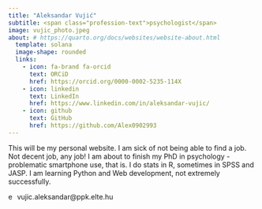 ---
title: "Aleksandar Vujić"
subtitle: <span class="profession-text">psychologist</span>
image: vujic_photo.jpeg
about: # https://quarto.org/docs/websites/website-about.html
  template: solana
  image-shape: rounded
  links:
    - icon: fa-brand fa-orcid
      text: ORCiD
      href: https://orcid.org/0000-0002-5235-114X
    - icon: linkedin
      text: LinkedIn
      href: https://www.linkedin.com/in/aleksandar-vujic/
    - icon: github
      text: GitHub
      href: https://github.com/Alex0902993
---


This will be my personal website. I am sick of not being able to find a job. Not decent job, any job!
I am about to finish my PhD in psychology - problematic smartphone use, that is. I do stats in R, sometimes in SPSS and JASP. I am learning Python and Web development, not extremely successfully. 

<div>

  <img src="envelope-regular.svg" alt="email" style="height: 1em;"> vujic.aleksandar@ppk.elte.hu
  
</div>

